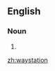 {{also|way station}}
==English==

===Noun===
{{en-noun}}

# {{alternative spelling of|way station|lang=en}}

[[zh:waystation]]